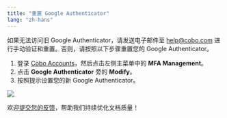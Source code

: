 ```yaml
---
title: "重置 Google Authenticator"
lang: "zh-hans"
---
```


<Note>如果无法访问旧 Google Authenticator，请发送电子邮件至 [help@cobo.com](mailto:help@cobo.com) 进行手动验证和重置。否则，请按照以下步骤重置您的 Google Authenticator。</Note>

1. 登录 [Cobo Accounts](https://accounts.cobo.com/)，然后点击左侧主菜单中的 **MFA Management**。
2. 点击 **Google Authenticator** 旁的 **Modify**。
3. 按照提示设置您的新 Google Authenticator。

<img src="/cn/images/cobo-accounts/_xhiQMOa7LNMh0f9QR3LCIVTSncU4VZIUcCZj5aCUP7mxmw2RaMN9mmwDwdp8mTyzWH063WyZPEcGKJEX_1sAUxBz6aMm5CVGUigupUkl3QYa0ci30dQ_C3RGL0KdVFpg7cobueWhNoxsdGdC-s23Mw.png" className="screenshot_full_screen"/>


<Tip>欢迎[提交您的反馈](https://forms.zohopublic.com/cobo/form/DocumentFeedbackForm/formperma/QvLOhxJv1_JMsJ-1dleZ8Itb_7rzN-LtgvsDdxosoVI?referrername=manuals)，帮助我们持续优化文档质量！</Tip>